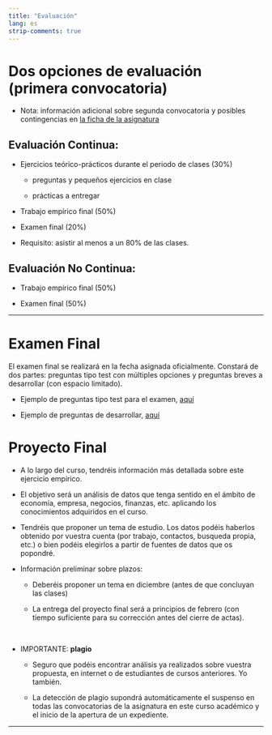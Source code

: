 ```yaml
---
title: "Evaluación"
lang: es
strip-comments: true
---
```


# Dos opciones de evaluación (primera convocatoria)

* Nota: información adicional sobre segunda convocatoria y posibles contingencias en [la ficha de la asignatura](https://cvnet.cpd.ua.es/Guia-Docente/GuiaDocente/Index?wcodasi=35047&scaca=2023-24)

## Evaluación Continua:

  * Ejercicios teórico-prácticos durante el periodo de clases (30%)

      - preguntas y pequeños ejercicios en clase
    
      - prácticas a entregar

  * Trabajo empírico final (50%)

  * Examen final (20%)

  * Requisito: asistir al menos a un 80% de las clases.


## Evaluación No Continua:

  * Trabajo empírico final (50%)

  * Examen final (50%)


***

# Examen Final

El examen final se realizará en la fecha asignada oficialmente. Constará de dos partes: preguntas tipo test con múltiples opciones y preguntas breves a desarrollar (con espacio limitado). 

* Ejemplo de preguntas tipo test para el examen, [aquí](ExamTest.pdf)

* Ejemplo de preguntas de desarrollar, [aquí](ExamPreg.pdf)

# Proyecto Final

<!--
* Información sobre la evaluación el proyecto final [aquí](Info01.html)
-->


* A lo largo del curso, tendréis información más detallada sobre este ejercicio empírico.

* El objetivo será un análisis de datos que tenga sentido en el ámbito de economía, empresa, negocios, finanzas, etc. aplicando los conocimientos adquiridos en el curso.

* Tendréis que proponer un tema de estudio. Los datos podéis haberlos obtenido por vuestra cuenta (por trabajo, contactos, busqueda propia, etc.) o bien podéis elegirlos a partir de fuentes de datos que os popondré.


* Información preliminar sobre plazos:

  * Deberéis proponer un tema en diciembre (antes de que concluyan las clases)
  
  * La entrega del proyecto final será a principios de febrero (con tiempo suficiente para su corrección antes del cierre de actas). 

<br>


* IMPORTANTE: **plagio**

  * Seguro que podéis encontrar análisis ya realizados sobre vuestra propuesta, en internet o de estudiantes de cursos anteriores. Yo también. 
  
  * La detección de plagio supondrá automáticamente el suspenso en todas las convocatorias de la asignatura en este curso académico y el inicio de la apertura de un expediente.


***
